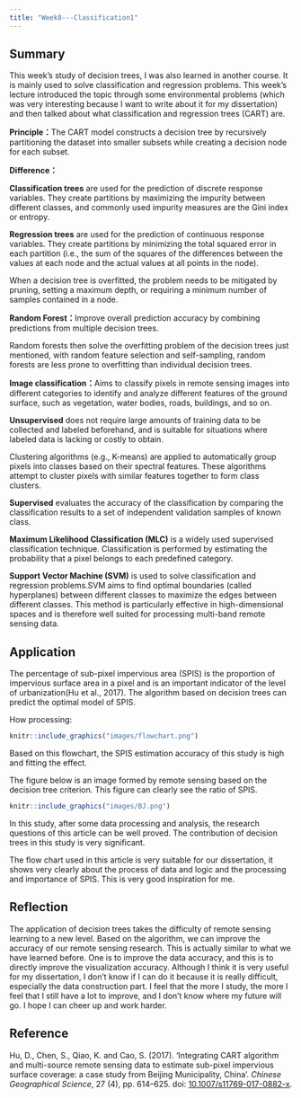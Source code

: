 ```yaml
---
title: "Week8---Classification1"
---
```


## Summary

This week's study of decision trees, I was also learned in another course. It is mainly used to solve classification and regression problems. This week's lecture introduced the topic through some environmental problems (which was very interesting because I want to write about it for my dissertation) and then talked about what classification and regression trees (CART) are.

**Principle：**The CART model constructs a decision tree by recursively partitioning the dataset into smaller subsets while creating a decision node for each subset.

**Difference：**

**Classification trees** are used for the prediction of discrete response variables. They create partitions by maximizing the impurity between different classes, and commonly used impurity measures are the Gini index or entropy.

**Regression trees** are used for the prediction of continuous response variables. They create partitions by minimizing the total squared error in each partition (i.e., the sum of the squares of the differences between the values at each node and the actual values at all points in the node).

When a decision tree is overfitted, the problem needs to be mitigated by pruning, setting a maximum depth, or requiring a minimum number of samples contained in a node.

**Random Forest：**Improve overall prediction accuracy by combining predictions from multiple decision trees.

Random forests then solve the overfitting problem of the decision trees just mentioned, with random feature selection and self-sampling, random forests are less prone to overfitting than individual decision trees.

**Image classification：**Aims to classify pixels in remote sensing images into different categories to identify and analyze different features of the ground surface, such as vegetation, water bodies, roads, buildings, and so on.

**Unsupervised** does not require large amounts of training data to be collected and labeled beforehand, and is suitable for situations where labeled data is lacking or costly to obtain.

Clustering algorithms (e.g., K-means) are applied to automatically group pixels into classes based on their spectral features. These algorithms attempt to cluster pixels with similar features together to form class clusters.

**Supervised** evaluates the accuracy of the classification by comparing the classification results to a set of independent validation samples of known class.

**Maximum Likelihood Classification (MLC)** is a widely used supervised classification technique. Classification is performed by estimating the probability that a pixel belongs to each predefined category.

**Support Vector Machine (SVM)** is used to solve classification and regression problems.SVM aims to find optimal boundaries (called hyperplanes) between different classes to maximize the edges between different classes. This method is particularly effective in high-dimensional spaces and is therefore well suited for processing multi-band remote sensing data.

## Application

The percentage of sub-pixel impervious area (SPIS) is the proportion of impervious surface area in a pixel and is an important indicator of the level of urbanization(Hu et al., 2017). The algorithm based on decision trees can predict the optimal model of SPIS.

How processing:

```r
knitr::include_graphics("images/flowchart.png")
```

Based on this flowchart, the SPIS estimation accuracy of this study is high and fitting the effect.

The figure below is an image formed by remote sensing based on the decision tree criterion. This figure can clearly see the ratio of SPIS.

```r
knitr::include_graphics("images/BJ.png")
```

In this study, after some data processing and analysis, the research questions of this article can be well proved. The contribution of decision trees in this study is very significant.

The flow chart used in this article is very suitable for our dissertation, it shows very clearly about the process of data and logic and the processing and importance of SPIS. This is very good inspiration for me.

## Reflection

The application of decision trees takes the difficulty of remote sensing learning to a new level. Based on the algorithm, we can improve the accuracy of our remote sensing research. This is actually similar to what we have learned before. One is to improve the data accuracy, and this is to directly improve the visualization accuracy. Although I think it is very useful for my dissertation, I don't know if I can do it because it is really difficult, especially the data construction part. I feel that the more I study, the more I feel that I still have a lot to improve, and I don't know where my future will go. I hope I can cheer up and work harder.

## Reference

Hu, D., Chen, S., Qiao, K. and Cao, S. (2017). 'Integrating CART algorithm and multi-source remote sensing data to estimate sub-pixel impervious surface coverage: a case study from Beijing Municipality, China'. *Chinese Geographical Science*, 27 (4), pp. 614--625. doi: [10.1007/s11769-017-0882-x](https://doi.org/10.1007/s11769-017-0882-x).

